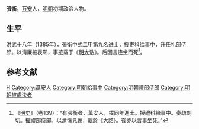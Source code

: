 {{Otheruses|other=名为張衡的其他人物|张衡 (消歧义)}}

'''張衡'''，[[万安|万安]]人，[[明朝|明朝]]初期政治人物。

== 生平 ==
[[洪武|洪武]]十八年（1385年），張衡中式二甲第九名[[进士|进士]]，授吏科[[给事中|给事中]]，升任礼部侍郎。以清廉被表彰，事迹载于《[[明大诰|明大诰]]》。后因言连坐而死<ref>《[[明史|明史]]》（卷139）：“有張衡者，萬安人，樸同年進士。授禮科給事中。奏疏剴切。擢禮部侍郎。以清慎見褒，載於《大誥》。後亦以言事坐死。”</ref>。

==参考文献==
{{wikisource|明史/卷139}}
{{reflist}}

{{洪武十八年乙丑科殿試金榜}}

{{Authority control}}

{{DEFAULTSORT:Zhang張}}
[[Category:張姓|H]]
[[Category:萬安人|Category:萬安人]]
[[Category:明朝給事中|Category:明朝給事中]]
[[Category:明朝禮部侍郎|Category:明朝禮部侍郎]]
[[Category:明朝被處決者|Category:明朝被處決者]]


{{明朝人物小作品}}